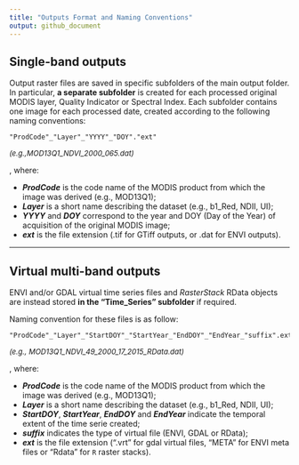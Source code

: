 ```yaml
---
title: "Outputs Format and Naming Conventions"
output: github_document
---
```


## Single-band outputs

Output raster files are saved in specific subfolders of the main output folder. 
In particular, **a separate subfolder** is created for each processed original MODIS layer, Quality Indicator or Spectral Index. Each subfolder contains one image for each processed date, created according to the following naming conventions: 

```
"ProdCode"_"Layer"_"YYYY"_"DOY"."ext"
```

<font size="2"> _(e.g.,MOD13Q1\_NDVI\_2000\_065.dat)_ </font size="2">

, where: 

  - **_ProdCode_** is the code name of the MODIS product from which the image was derived (e.g., MOD13Q1);
  - **_Layer_** is a short name describing the dataset (e.g., b1_Red, NDII, UI);
  - **_YYYY_** and **_DOY_** correspond to the year and DOY (Day of the Year) of acquisition of the original MODIS image;
  - **_ext_** is the file extension (.tif for GTiff outputs, or .dat for ENVI outputs). 

____________________________________________________________________________________

## Virtual multi-band outputs

ENVI and/or GDAL virtual time series files and _RasterStack_ RData objects are instead stored **in the "Time\_Series" subfolder** if required.

Naming convention for these files is as follow:

```
"ProdCode"_"Layer"_"StartDOY"_"StartYear_"EndDOY"_"EndYear_"suffix".ext" 
```
<font size="2"> _(e.g., MOD13Q1\_NDVI\_49\_2000\_17\_2015\_RData.dat)_ </font size="2"> 
             
, where: 

  - **_ProdCode_** is the code name of the MODIS product from which the image was derived (e.g., MOD13Q1);
  - **_Layer_** is a short name describing the dataset (e.g., b1_Red, NDII, UI);
  - **_StartDOY_**, **_StartYear_**, **_EndDOY_** and **_EndYear_** indicate the temporal extent of the time serie created; 
  - **_suffix_** indicates the type of virtual file (ENVI, GDAL or RData);
  - **_ext_** is the file extension (".vrt" for gdal virtual files, "META" for ENVI meta files or "Rdata" for `R` raster stacks). 
